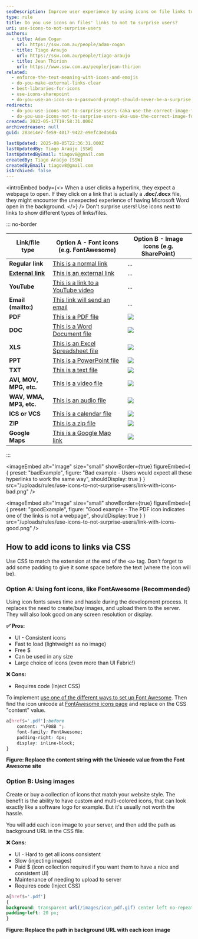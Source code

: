 ```yaml
---
seoDescription: Improve user experience by using icons on file links to avoid surprising users with unexpected downloads or applications opening in the background.
type: rule
title: Do you use icons on files' links to not to surprise users?
uri: use-icons-to-not-surprise-users
authors:
  - title: Adam Cogan
    url: https://ssw.com.au/people/adam-cogan
  - title: Tiago Araujo
    url: https://ssw.com.au/people/tiago-araujo
  - title: Jean Thirion
    url: https://www.ssw.com.au/people/jean-thirion
related:
  - enforce-the-text-meaning-with-icons-and-emojis
  - do-you-make-external-links-clear
  - best-libraries-for-icons
  - use-icons-sharepoint
  - do-you-use-an-icon-so-a-password-prompt-should-never-be-a-surprise
redirects:
  - do-you-use-icons-not-to-surprise-users-(aka-use-the-correct-image-for-files)
  - do-you-use-icons-not-to-surprise-users-aka-use-the-correct-image-for-files
created: 2022-05-17T19:58:31.000Z
archivedreason: null
guid: 283e14e7-fe59-4017-9422-e9efc3eda6da

lastUpdated: 2025-08-05T22:36:31.000Z
lastUpdatedBy: Tiago Araújo [SSW]
lastUpdatedByEmail: tiagov8@gmail.com
createdBy: Tiago Araújo [SSW]
createdByEmail: tiagov8@gmail.com
isArchived: false
---
```


<introEmbed
  body={<>
When a user clicks a hyperlink, they expect a webpage to open. If they click on a link that is actually a **.doc/.docx** file, they might encounter the unexpected experience of having Microsoft Word open in the background.
  </>}
/>
Don't surprise users! Use icons next to links to show different types of links/files.

::: no-border

| Link/file type                                                    | Option A - Font icons (e.g. FontAwesome)                                                         | Option B - Image icons (e.g. SharePoint) |
| ----------------------------------------------------------------- | -------------------------------------------------------------------------------- | ----------------------- |
| **Regular link**                                                   | [This is a normal link](/)                                                 | ...                     |
| **[External link](/do-you-make-external-links-clear)** | [This is an external link](https://www.microsoft.com/?WT.mc_id=M365-MVP-33518)                                     | ...                      |
| **YouTube**                                                       | [This is a link to a YouTube video](https://www.youtube.com/watch?v=gp_F43lx6iM) | ...                     |
| **Email (mailto:)**                                               | [This link will send an email](mailto:example@mail.com)                          | ...                     |
| **PDF**                                                           | [This is a PDF file](Sample-PDF.pdf)                                             | ![](/uploads/rules/use-icons-to-not-surprise-users/pdf-icon.png)       |
| **DOC**                                                           | [This is a Word Document file](Sample-DOC.docx)                                  | ![](/uploads/rules/use-icons-to-not-surprise-users/docx-icon.png)      |
| **XLS**                                                           | [This is an Excel Spreadsheet file](Sample-XLS.xlsx)                             | ![](/uploads/rules/use-icons-to-not-surprise-users/xls-file.png)       |
| **PPT**                                                           | [This is a PowerPoint file](Sample-PPT.pptx)                                     | ![](/uploads/rules/use-icons-to-not-surprise-users/ppt-file.png)       |
| **TXT**                                                           | [This is a text file](Sample-TXT.txt)                                            | ![](/uploads/rules/use-icons-to-not-surprise-users/txt-file.png)       |
| **AVI, MOV, MPG, etc.**                                           | [This is a video file](https://www.ssw.com.au/images/videos/MVC_background.mp4)  | ![](/uploads/rules/use-icons-to-not-surprise-users/video-file.png)     |
| **WAV, WMA, MP3, etc.**                                           | [This is an audio file](sample-AUDIO.mp3)                                         | ![](/uploads/rules/use-icons-to-not-surprise-users/audio-file.png)    |
| **ICS or VCS**                                                    | [This is a calendar file](Sample-ICS.ics)                                        | ![](/uploads/rules/use-icons-to-not-surprise-users/calendar-icon-png.png)                     |
| **ZIP**                                                           | [This is a zip file](Sample-ZIP.zip)                                             | ![](/uploads/rules/use-icons-to-not-surprise-users/zip-file.png) |
| **Google Maps**                                                           | [This is a Google Map link](https://www.google.com/maps/place/SSW+Sydney+-+Enterprise+Software+Development/@-33.8305685,151.2193249,15z/data=!4m6!3m5!1s0x6b12ae97d5dce3c1:0xae8cb5f05af0e28d!8m2!3d-33.8305685!4d151.2193249!16s%2Fg%2F1tdy4mhr?entry=ttu)                                             | ![](/uploads/rules/use-icons-to-not-surprise-users/map-icon.png) |

:::

<imageEmbed
  alt="Image"
  size="small"
  showBorder={true}
  figureEmbed={ {
    preset: "badExample",
    figure: "Bad example - Users would expect all these hyperlinks to work the same way",
    shouldDisplay: true
  } }
  src="/uploads/rules/use-icons-to-not-surprise-users/link-with-icons-bad.png"
/>


<imageEmbed
  alt="Image"
  size="small"
  showBorder={true}
  figureEmbed={ {
    preset: "goodExample",
    figure: "Good example - The PDF icon indicates one of the links is not a webpage",
    shouldDisplay: true
  } }
  src="/uploads/rules/use-icons-to-not-surprise-users/link-with-icons-good.png"
/>


## How to add icons to links via CSS

Use CSS to match the extension at the end of the `<a>` tag. Don't forget to add some padding to give it some space before the text (where the icon will be).

### Option A: Using font icons, like FontAwesome (Recommended)

Using icon fonts saves time and hassle during the development process. It replaces the need to create/buy images, and upload them to the server.
They will also look good on any screen resolution or display.

**✅ Pros:**

* UI - Consistent icons
* Fast to load (lightweight as no image)
* Free $
* Can be used in any size
* Large choice of icons (even more than UI Fabric!)

**❌ Cons:**

* Requires code (Inject CSS)

To implement [use one of the different ways to set up Font Awesome](https://fontawesome.com/docs/web/#web-setup). Then find the icon unicode at [FontAwesome icons page](https://fontawesome.com/icons) and replace on the CSS "content" value.

```css
a[href$='.pdf']:before
    content: "\F08B ";
    font-family: FontAwesome;
    padding-right: 4px;
    display: inline-block;
}
```

**Figure: Replace the content string with the Unicode value from the Font Awesome site**

### Option B: Using images

Create or buy a collection of icons that match your website style. The benefit is the ability to have custom and multi-colored icons, that can look exactly like a software logo for example. But it's usually not worth the hassle.

You will add each icon image to your server, and then add the path as background URL in the CSS file.

**❌ Cons:**

* UI - Hard to get all icons consistent
* Slow (injecting images)
* Paid $ (icon collection required if you want them to have a nice and consistent UI)
* Maintenance of needing to upload to server
* Requires code (Inject CSS)

```css
a[href$='.pdf']
{
background: transparent url(/images/icon_pdf.gif) center left no-repeat;
padding-left: 20 px;
}
```

**Figure: Replace the path in background URL with each icon image**
